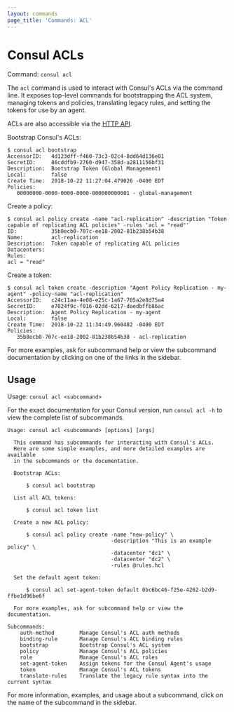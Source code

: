 ```yaml
---
layout: commands
page_title: 'Commands: ACL'
---
```


# Consul ACLs

Command: `consul acl`

The `acl` command is used to interact with Consul's ACLs via the command
line. It exposes top-level commands for bootstrapping the ACL system,
managing tokens and policies, translating legacy rules, and setting the
tokens for use by an agent.

ACLs are also accessible via the [HTTP API](/api-docs/acl).

Bootstrap Consul's ACLs:

```shell-session
$ consul acl bootstrap
AccessorID:   4d123dff-f460-73c3-02c4-8dd64d136e01
SecretID:     86cddfb9-2760-d947-358d-a2811156bf31
Description:  Bootstrap Token (Global Management)
Local:        false
Create Time:  2018-10-22 11:27:04.479026 -0400 EDT
Policies:
   00000000-0000-0000-0000-000000000001 - global-management
```

Create a policy:

```shell-session
$ consul acl policy create -name "acl-replication" -description "Token capable of replicating ACL policies" -rules 'acl = "read"'
ID:           35b8ecb0-707c-ee18-2002-81b238b54b38
Name:         acl-replication
Description:  Token capable of replicating ACL policies
Datacenters:
Rules:
acl = "read"
```

Create a token:

```shell-session
$ consul acl token create -description "Agent Policy Replication - my-agent" -policy-name "acl-replication"
AccessorID:   c24c11aa-4e08-e25c-1a67-705a2e8d75a4
SecretID:     e7024f9c-f016-02dd-6217-daedbffb86ac
Description:  Agent Policy Replication - my-agent
Local:        false
Create Time:  2018-10-22 11:34:49.960482 -0400 EDT
Policies:
   35b8ecb0-707c-ee18-2002-81b238b54b38 - acl-replication
```

For more examples, ask for subcommand help or view the subcommand documentation
by clicking on one of the links in the sidebar.

## Usage

Usage: `consul acl <subcommand>`

For the exact documentation for your Consul version, run `consul acl -h` to
view the complete list of subcommands.

```text
Usage: consul acl <subcommand> [options] [args]

  This command has subcommands for interacting with Consul's ACLs.
  Here are some simple examples, and more detailed examples are available
  in the subcommands or the documentation.

  Bootstrap ACLs:

      $ consul acl bootstrap

  List all ACL tokens:

      $ consul acl token list

  Create a new ACL policy:

      $ consul acl policy create -name "new-policy" \
                                 -description "This is an example policy" \
                                 -datacenter "dc1" \
                                 -datacenter "dc2" \
                                 -rules @rules.hcl

  Set the default agent token:

      $ consul acl set-agent-token default 0bc6bc46-f25e-4262-b2d9-ffbe1d96be6f

  For more examples, ask for subcommand help or view the documentation.

Subcommands:
    auth-method        Manage Consul's ACL auth methods
    binding-rule       Manage Consul's ACL binding rules
    bootstrap          Bootstrap Consul's ACL system
    policy             Manage Consul's ACL policies
    role               Manage Consul's ACL roles
    set-agent-token    Assign tokens for the Consul Agent's usage
    token              Manage Consul's ACL tokens
    translate-rules    Translate the legacy rule syntax into the current syntax

```

For more information, examples, and usage about a subcommand, click on the name
of the subcommand in the sidebar.
